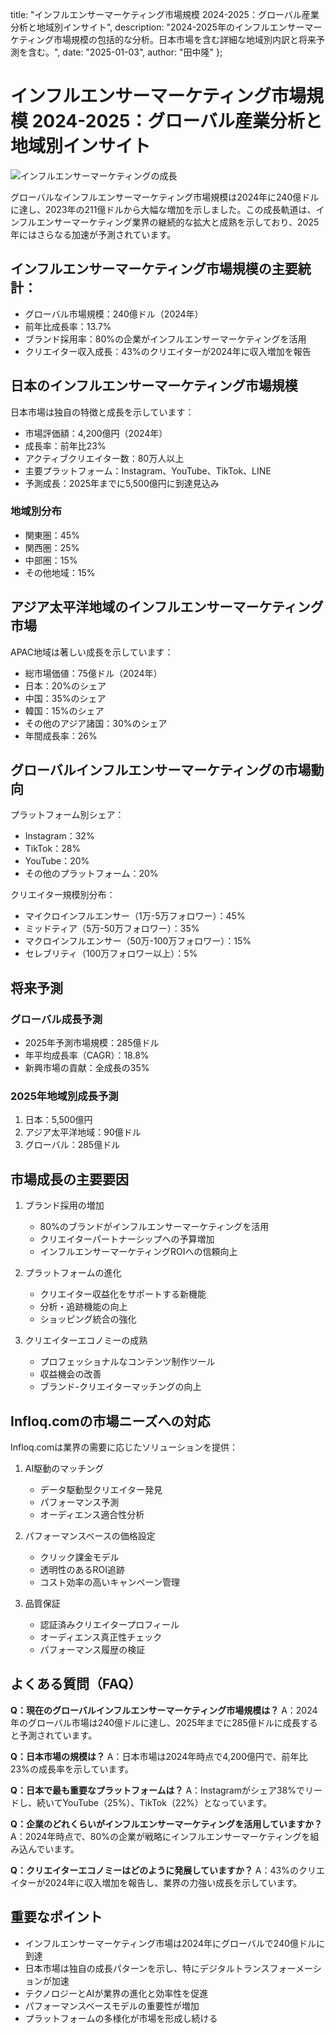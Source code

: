   title: "インフルエンサーマーケティング市場規模 2024-2025：グローバル産業分析と地域別インサイト",
  description: "2024-2025年のインフルエンサーマーケティング市場規模の包括的な分析。日本市場を含む詳細な地域別内訳と将来予測を含む。",
  date: "2025-01-03",
  author: "田中隆"
};

# インフルエンサーマーケティング市場規模 2024-2025：グローバル産業分析と地域別インサイト

![インフルエンサーマーケティングの成長](/images/blog-posts/influencer-marketing-market-size-2024.jpeg)

グローバルなインフルエンサーマーケティング市場規模は2024年に240億ドルに達し、2023年の211億ドルから大幅な増加を示しました。この成長軌道は、インフルエンサーマーケティング業界の継続的な拡大と成熟を示しており、2025年にはさらなる加速が予測されています。

## インフルエンサーマーケティング市場規模の主要統計：

- グローバル市場規模：240億ドル（2024年）
- 前年比成長率：13.7%
- ブランド採用率：80%の企業がインフルエンサーマーケティングを活用
- クリエイター収入成長：43%のクリエイターが2024年に収入増加を報告

## 日本のインフルエンサーマーケティング市場規模

日本市場は独自の特徴と成長を示しています：

- 市場評価額：4,200億円（2024年）
- 成長率：前年比23%
- アクティブクリエイター数：80万人以上
- 主要プラットフォーム：Instagram、YouTube、TikTok、LINE
- 予測成長：2025年までに5,500億円に到達見込み

### 地域別分布
- 関東圏：45%
- 関西圏：25%
- 中部圏：15%
- その他地域：15%

## アジア太平洋地域のインフルエンサーマーケティング市場

APAC地域は著しい成長を示しています：

- 総市場価値：75億ドル（2024年）
- 日本：20%のシェア
- 中国：35%のシェア
- 韓国：15%のシェア
- その他のアジア諸国：30%のシェア
- 年間成長率：26%

## グローバルインフルエンサーマーケティングの市場動向

プラットフォーム別シェア：
- Instagram：32%
- TikTok：28%
- YouTube：20%
- その他のプラットフォーム：20%

クリエイター規模別分布：
- マイクロインフルエンサー（1万-5万フォロワー）：45%
- ミッドティア（5万-50万フォロワー）：35%
- マクロインフルエンサー（50万-100万フォロワー）：15%
- セレブリティ（100万フォロワー以上）：5%

## 将来予測

### グローバル成長予測
- 2025年予測市場規模：285億ドル
- 年平均成長率（CAGR）：18.8%
- 新興市場の貢献：全成長の35%

### 2025年地域別成長予測
1. 日本：5,500億円
2. アジア太平洋地域：90億ドル
3. グローバル：285億ドル

## 市場成長の主要要因

1. ブランド採用の増加
   - 80%のブランドがインフルエンサーマーケティングを活用
   - クリエイターパートナーシップへの予算増加
   - インフルエンサーマーケティングROIへの信頼向上

2. プラットフォームの進化
   - クリエイター収益化をサポートする新機能
   - 分析・追跡機能の向上
   - ショッピング統合の強化

3. クリエイターエコノミーの成熟
   - プロフェッショナルなコンテンツ制作ツール
   - 収益機会の改善
   - ブランド-クリエイターマッチングの向上

## Infloq.comの市場ニーズへの対応

Infloq.comは業界の需要に応じたソリューションを提供：

1. AI駆動のマッチング
   - データ駆動型クリエイター発見
   - パフォーマンス予測
   - オーディエンス適合性分析

2. パフォーマンスベースの価格設定
   - クリック課金モデル
   - 透明性のあるROI追跡
   - コスト効率の高いキャンペーン管理

3. 品質保証
   - 認証済みクリエイタープロフィール
   - オーディエンス真正性チェック
   - パフォーマンス履歴の検証

## よくある質問（FAQ）

**Q：現在のグローバルインフルエンサーマーケティング市場規模は？**
A：2024年のグローバル市場は240億ドルに達し、2025年までに285億ドルに成長すると予測されています。

**Q：日本市場の規模は？**
A：日本市場は2024年時点で4,200億円で、前年比23%の成長率を示しています。

**Q：日本で最も重要なプラットフォームは？**
A：Instagramがシェア38%でリードし、続いてYouTube（25%）、TikTok（22%）となっています。

**Q：企業のどれくらいがインフルエンサーマーケティングを活用していますか？**
A：2024年時点で、80%の企業が戦略にインフルエンサーマーケティングを組み込んでいます。

**Q：クリエイターエコノミーはどのように発展していますか？**
A：43%のクリエイターが2024年に収入増加を報告し、業界の力強い成長を示しています。

## 重要なポイント

- インフルエンサーマーケティング市場は2024年にグローバルで240億ドルに到達
- 日本市場は独自の成長パターンを示し、特にデジタルトランスフォーメーションが加速
- テクノロジーとAIが業界の進化と効率性を促進
- パフォーマンスベースモデルの重要性が増加
- プラットフォームの多様化が市場を形成し続ける